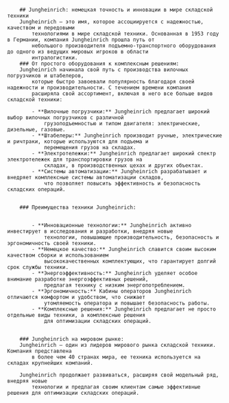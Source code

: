 

		## Jungheinrich: немецкая точность и инновации в мире складской техники
		Jungheinrich – это имя, которое ассоциируется с надежностью, качеством и передовыми
			технологиями в мире складской техники. Основанная в 1953 году в Германии, компания Jungheinrich прошла путь от
			небольшого производителя подъемно-транспортного оборудования до одного из ведущих мировых игроков в области
			интралогистики.
		### От простого оборудования к комплексным решениям:
		Jungheinrich начинала свой путь с производства вилочных погрузчиков и штабелеров,
			которые быстро завоевали популярность благодаря своей надежности и производительности. С течением времени компания
			расширяла свой ассортимент, включая в него все больше видов складской техники:

			- **Вилочные погрузчики:** Jungheinrich предлагает широкий выбор вилочных погрузчиков с различной
				грузоподъемностью и типом двигателя: электрические, дизельные, газовые.
			- **Штабелеры:** Jungheinrich производит ручные, электрические и ричтраки, которые используются для подъема и
				перемещения грузов на складах.
			- **Электротележки:** Jungheinrich предлагает широкий спектр электротележек для транспортировки грузов на
				складах, в производственных цехах и других объектах.
			- **Системы автоматизации:** Jungheinrich разрабатывает и внедряет комплексные системы автоматизации складов,
				что позволяет повысить эффективность и безопасность складских операций.


		### Преимущества техники Jungheinrich:


			- **Инновационные технологии:** Jungheinrich активно инвестирует в исследования и разработки, внедряя новые
				технологии, повышающие производительность, безопасность и эргономичность своей техники.
			- **Немецкое качество:** Jungheinrich славится своим высоким качеством сборки и использованием
				высококачественных комплектующих, что гарантирует долгий срок службы техники.
			- **Энергоэффективность:** Jungheinrich уделяет особое внимание разработке энергоэффективных решений,
				предлагая технику с низким энергопотреблением.
			- **Эргономичность:** Кабины операторов Jungheinrich отличаются комфортом и удобством, что снижает
				утомляемость оператора и повышает безопасность работы.
			- **Комплексные решения:** Jungheinrich предлагает не просто отдельные виды техники, а комплексные решения
				для оптимизации складских операций.


		### Jungheinrich на мировом рынке:
		Jungheinrich – один из лидеров мирового рынка складской техники. Компания представлена
			в более чем 40 странах мира, ее техника используется на складах крупнейших компаний.

		Jungheinrich продолжает развиваться, расширяя свой модельный ряд, внедряя новые
			технологии и предлагая своим клиентам самые эффективные решения для оптимизации складских операций.

